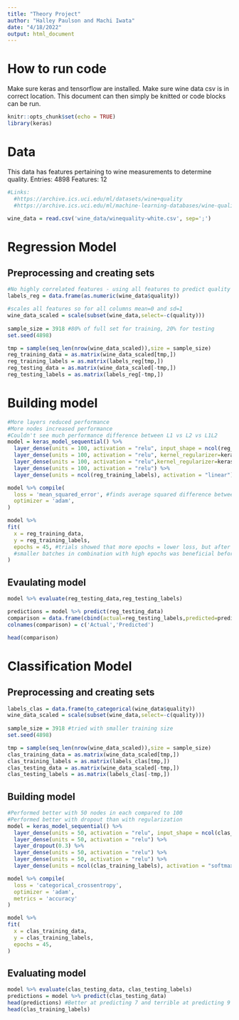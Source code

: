 ```yaml
---
title: "Theory Project"
author: "Halley Paulson and Machi Iwata"
date: "4/18/2022"
output: html_document
---
```

# How to run code
Make sure keras and tensorflow are installed. Make sure wine data csv is in correct location. This document can then simply be knitted or 
code blocks can be run.
```r
knitr::opts_chunk$set(echo = TRUE)
library(keras)
```

# Data
This data has features pertaining to wine measurements to determine quality.
Entries: 4898
Features: 12

```r
#Links:
  #https://archive.ics.uci.edu/ml/datasets/wine+quality
  #https://archive.ics.uci.edu/ml/machine-learning-databases/wine-quality/

wine_data = read.csv('wine_data/winequality-white.csv', sep=';')

```

# Regression Model  
## Preprocessing and creating sets
```r
#No highly correlated features - using all features to predict quality
labels_reg = data.frame(as.numeric(wine_data$quality))

#scales all features so for all columns mean=0 and sd=1
wine_data_scaled = scale(subset(wine_data,select=-c(quality)))
 
sample_size = 3918 #80% of full set for training, 20% for testing
set.seed(4898)

tmp = sample(seq_len(nrow(wine_data_scaled)),size = sample_size)
reg_training_data = as.matrix(wine_data_scaled[tmp,])
reg_training_labels = as.matrix(labels_reg[tmp,])
reg_testing_data = as.matrix(wine_data_scaled[-tmp,])
reg_testing_labels = as.matrix(labels_reg[-tmp,])
```

# Building model
```r
#More layers reduced performance
#More nodes increased performance
#Couldn't see much performance difference between L1 vs L2 vs L1L2
model = keras_model_sequential() %>%
  layer_dense(units = 100, activation = "relu", input_shape = ncol(reg_training_data)) %>%
  layer_dense(units = 100, activation = "relu", kernel_regularizer=keras$regularizers$L1L2(0.01,0.01)) %>%
  layer_dense(units = 100, activation = "relu",kernel_regularizer=keras$regularizers$L1L2(0.01,0.01)) %>%
  layer_dense(units = 100, activation = "relu") %>%
  layer_dense(units = ncol(reg_training_labels), activation = "linear")

model %>% compile(
  loss = 'mean_squared_error', #finds average squared difference between predicted and actual
  optimizer = 'adam',
)

model %>% 
fit(
  x = reg_training_data,
  y = reg_training_labels,
  epochs = 45, #trials showed that more epochs = lower loss, but after regularization it wasn't necessary to have 60
  #smaller batches in combination with high epochs was beneficial before regularization, after it didn't change anything
)
```

## Evaulating model
```r
model %>% evaluate(reg_testing_data,reg_testing_labels)

predictions = model %>% predict(reg_testing_data)
comparison = data.frame(cbind(actual=reg_testing_labels,predicted=predictions))
colnames(comparison) = c('Actual','Predicted')

head(comparison)
```

\clearpage

# Classification Model  
## Preprocessing and creating sets
```r
labels_clas = data.frame(to_categorical(wine_data$quality))
wine_data_scaled = scale(subset(wine_data,select=-c(quality)))
 
sample_size = 3918 #tried with smaller training size
set.seed(4898)

tmp = sample(seq_len(nrow(wine_data_scaled)),size = sample_size)
clas_training_data = as.matrix(wine_data_scaled[tmp,])
clas_training_labels = as.matrix(labels_clas[tmp,])
clas_testing_data = as.matrix(wine_data_scaled[-tmp,])
clas_testing_labels = as.matrix(labels_clas[-tmp,])
```

## Building model
```r
#Performed better with 50 nodes in each compared to 100
#Performed better with dropout than with regularization
model = keras_model_sequential() %>%
  layer_dense(units = 50, activation = "relu", input_shape = ncol(clas_training_data)) %>%
  layer_dense(units = 50, activation = "relu") %>%
  layer_dropout(0.3) %>%
  layer_dense(units = 50, activation = "relu") %>%
  layer_dense(units = 50, activation = "relu") %>%
  layer_dense(units = ncol(clas_training_labels), activation = "softmax")

model %>% compile(
  loss = 'categorical_crossentropy',
  optimizer = 'adam',
  metrics = 'accuracy'
)

model %>% 
fit(
  x = clas_training_data,
  y = clas_training_labels,
  epochs = 45,
)
```

## Evaluating model
```r
model %>% evaluate(clas_testing_data, clas_testing_labels)
predictions = model %>% predict(clas_testing_data)
head(predictions) #Better at predicting 7 and terrible at predicting 9
head(clas_training_labels)
```









